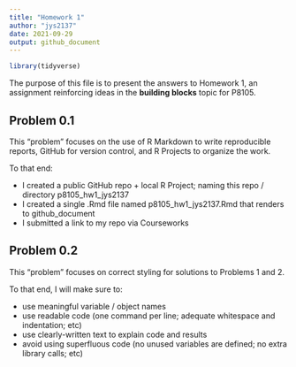 ```yaml
---
title: "Homework 1"
author: "jys2137"
date: 2021-09-29
output: github_document
---
```


```r
library(tidyverse)
```

The purpose of this file is to present the answers to Homework 1, an assignment reinforcing ideas in the **building blocks** topic for P8105. 


## Problem 0.1

This “problem” focuses on the use of R Markdown to write reproducible reports, GitHub for version control, and R Projects to organize the work.

To that end:
  
* I created a public GitHub repo + local R Project; naming this repo / directory p8105_hw1_jys2137
* I created a single .Rmd file named p8105_hw1_jys2137.Rmd that renders to github_document
* I submitted a link to my repo via Courseworks


## Problem 0.2

This “problem” focuses on correct styling for solutions to Problems 1 and 2. 

To that end, I will make sure to:
  
* use meaningful variable / object names
* use readable code (one command per line; adequate whitespace and indentation; etc)
* use clearly-written text to explain code and results
* avoid using superfluous code (no unused variables are defined; no extra library calls; etc)

